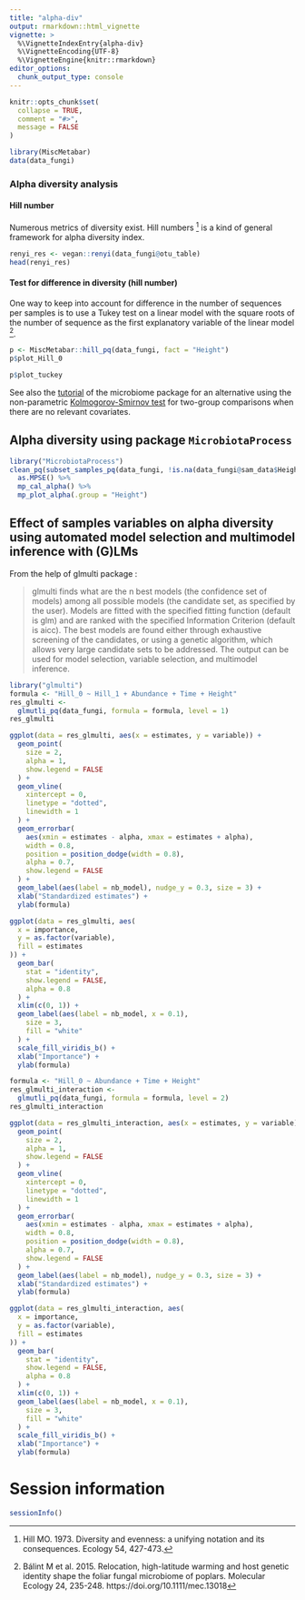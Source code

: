 ```yaml
---
title: "alpha-div"
output: rmarkdown::html_vignette
vignette: >
  %\VignetteIndexEntry{alpha-div}
  %\VignetteEncoding{UTF-8}
  %\VignetteEngine{knitr::rmarkdown}
editor_options: 
  chunk_output_type: console
---
```


```r
knitr::opts_chunk$set(
  collapse = TRUE,
  comment = "#>",
  message = FALSE
)
```

```r
library(MiscMetabar)
data(data_fungi)
```

### Alpha diversity analysis

#### Hill number

Numerous metrics of diversity exist. 
Hill numbers [^Hill73] is a kind of general framework for alpha diversity index. 

[^Hill73]: Hill MO. 1973. Diversity and evenness: a unifying notation and its consequences. Ecology 54, 427-473.

```r
renyi_res <- vegan::renyi(data_fungi@otu_table)
head(renyi_res)
```

#### Test for difference in diversity (hill number)

One way to keep into account for difference in the number of sequences per samples is to use a Tukey test on a linear model with the square roots of the number of sequence as the first explanatory variable of the linear model [^Balint15].

[^Balint15]: Bálint M et al. 2015. Relocation, high-latitude warming and host genetic identity shape the foliar fungal microbiome of poplars. Molecular Ecology 24, 235-248. https://doi.org/10.1111/mec.13018

```r
p <- MiscMetabar::hill_pq(data_fungi, fact = "Height")
p$plot_Hill_0
```

```r
p$plot_tuckey
```

See also the [tutorial](https://microbiome.github.io/tutorials/Alphadiversity.html) of the microbiome package for an alternative using the non-parametric [Kolmogorov-Smirnov test](https://www.rdocumentation.org/packages/dgof/versions/1.2/topics/ks.test) for two-group comparisons when there are no relevant covariates.

## Alpha diversity using package `MicrobiotaProcess`

```r
library("MicrobiotaProcess")
clean_pq(subset_samples_pq(data_fungi, !is.na(data_fungi@sam_data$Height))) %>%
  as.MPSE() %>%
  mp_cal_alpha() %>%
  mp_plot_alpha(.group = "Height")
```


## Effect of samples variables on alpha diversity using automated model selection and multimodel inference with (G)LMs 

From the help of glmulti package : 

> glmulti finds what are the n best models (the confidence set of models) among all possible models (the candidate set, as specified by the user). Models are fitted with the specified fitting function (default is glm) and are ranked with the specified Information Criterion (default is aicc). The best models are found either through exhaustive screening of the candidates, or using a genetic algorithm, which allows very large candidate sets to be addressed. The output can be used for model selection, variable selection, and multimodel inference.

```r
library("glmulti")
formula <- "Hill_0 ~ Hill_1 + Abundance + Time + Height"
res_glmulti <-
  glmutli_pq(data_fungi, formula = formula, level = 1)
res_glmulti

ggplot(data = res_glmulti, aes(x = estimates, y = variable)) +
  geom_point(
    size = 2,
    alpha = 1,
    show.legend = FALSE
  ) +
  geom_vline(
    xintercept = 0,
    linetype = "dotted",
    linewidth = 1
  ) +
  geom_errorbar(
    aes(xmin = estimates - alpha, xmax = estimates + alpha),
    width = 0.8,
    position = position_dodge(width = 0.8),
    alpha = 0.7,
    show.legend = FALSE
  ) +
  geom_label(aes(label = nb_model), nudge_y = 0.3, size = 3) +
  xlab("Standardized estimates") +
  ylab(formula)

ggplot(data = res_glmulti, aes(
  x = importance,
  y = as.factor(variable),
  fill = estimates
)) +
  geom_bar(
    stat = "identity",
    show.legend = FALSE,
    alpha = 0.8
  ) +
  xlim(c(0, 1)) +
  geom_label(aes(label = nb_model, x = 0.1),
    size = 3,
    fill = "white"
  ) +
  scale_fill_viridis_b() +
  xlab("Importance") +
  ylab(formula)
```


```r
formula <- "Hill_0 ~ Abundance + Time + Height"
res_glmulti_interaction <-
  glmutli_pq(data_fungi, formula = formula, level = 2)
res_glmulti_interaction

ggplot(data = res_glmulti_interaction, aes(x = estimates, y = variable)) +
  geom_point(
    size = 2,
    alpha = 1,
    show.legend = FALSE
  ) +
  geom_vline(
    xintercept = 0,
    linetype = "dotted",
    linewidth = 1
  ) +
  geom_errorbar(
    aes(xmin = estimates - alpha, xmax = estimates + alpha),
    width = 0.8,
    position = position_dodge(width = 0.8),
    alpha = 0.7,
    show.legend = FALSE
  ) +
  geom_label(aes(label = nb_model), nudge_y = 0.3, size = 3) +
  xlab("Standardized estimates") +
  ylab(formula)

ggplot(data = res_glmulti_interaction, aes(
  x = importance,
  y = as.factor(variable),
  fill = estimates
)) +
  geom_bar(
    stat = "identity",
    show.legend = FALSE,
    alpha = 0.8
  ) +
  xlim(c(0, 1)) +
  geom_label(aes(label = nb_model, x = 0.1),
    size = 3,
    fill = "white"
  ) +
  scale_fill_viridis_b() +
  xlab("Importance") +
  ylab(formula)
```

# Session information

```r
sessionInfo()
```
